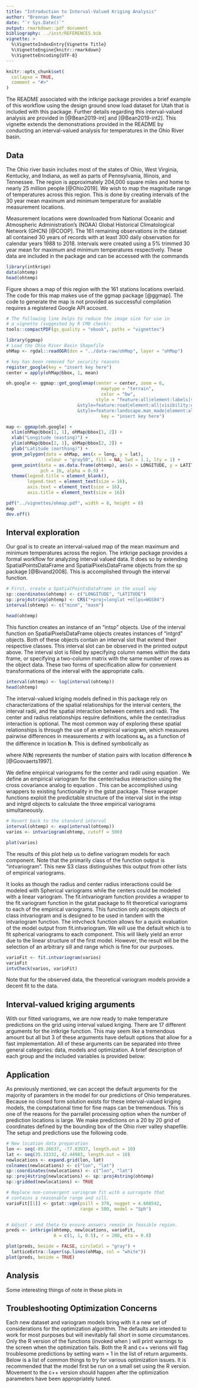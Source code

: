 ```yaml
---
title: "Introduction to Interval-Valued Kriging Analysis"
author: "Brennan Bean"
date: "`r Sys.Date()`"
output: rmarkdown::pdf_document
bibliography: ../inst/REFERENCES.bib
vignette: >
  %\VignetteIndexEntry{Vignette Title}
  %\VignetteEngine{knitr::rmarkdown}
  %\VignetteEncoding{UTF-8}
---
```


```r
knitr::opts_chunk$set(
  collapse = TRUE,
  comment = "#>"
)
```

The README associated with the intkrige package provides a brief example of this workflow using the design ground snow load dataset for Utah that is included with this package. Further details regarding this interval-valued analysis are provided in [@Bean2019-int] and [@Bean2019-int2]. This vignette extends the demonstrations provided in the README by conducting an interval-valued analysis for temperatures in the Ohio River basin. 

## Data
The Ohio river basin includes most of the states of Ohio, West Virginia, Kentucky, and Indiana, as well as parts of Pennsylvania, Illinois, and Tennessee. The region is approximately 204,000 square miles and home to nearly 25 million people [@Ohio2019]. We wish to map the magnitude \textit{and} range of temperatures across this region. This is done by creating intervals of the 30 year mean maximum and minimum temperature for available measurement locations. 

Measurement locations were downloaded from National Oceanic and Atmospheric Administration's (NOAA) Global Historical Climatological Network (GHCN) [@COOP]. The 161 remaining observations in the dataset all contained 30 years of records with at least 300 daily observation for calendar years 1988 to 2018. Intervals were created using a 5% trimmed 30 year mean for maximum and minimum temperatures respectively. These data are included in the package and can be accessed with the commands

```r
library(intkrige)
data(ohtemp)
head(ohtemp)
```

Figure \ref{fig:ohMap} shows a map of this region with the 161 stations locations overlaid. The code for this map makes use of the ggmap package [@ggmap]. The code to generate the map is not provided as successful compilation requires a registered Google API account. 

\begin{figure}
\centering
\includegraphics[width = 0.5\textwidth]{ohmap.pdf}
\caption{Map of the 161 temperature stations in the Ohio River Basin.}
\label{fig:ohMap}
\end{figure}

```r
# The following line helps to reduce the image size for use in 
# a vignette (suggested by R CMD check): 
tools::compactPDF(gs_quality = "ebook", paths = "vignettes")

library(ggmap)
# Load the Ohio River Basin Shapefile
ohMap <- rgdal::readOGR(dsn = "../data-raw/ohMap", layer = "ohMap")

# key has been removed for security reasons
register_google(key = "insert key here")
center = apply(ohMap@bbox, 1, mean)

oh.google <- ggmap::get_googlemap(center = center, zoom = 6, 
                                    maptype = "terrain",
                                    color = "bw",
                                  style = "feature:all|element:labels|visibility:off|
                           &style=feature:road|element:all|visibility:off|
                           &style=feature:landscape.man_made|element:all|visibility:off|",
                                    key = "insert key here")

map <- ggmap(oh.google) +
  xlim(ohMap@bbox[1, 1], ohMap@bbox[1, 2]) + 
  xlab("Longitude (easting)") +
  ylim(ohMap@bbox[2, 1], ohMap@bbox[2, 2]) + 
  ylab("Latitude (northing)") + 
  geom_polygon(data = ohMap, aes(x = long, y = lat), 
               colour = "gray50", fill = NA, lwd = 1.1, lty = 1) +
  geom_point(data = as.data.frame(ohtemp), aes(x = LONGITUDE, y = LATITUDE), 
             pch = 16, alpha = 0.9) + 
  theme(legend.title = element_blank(),
        legend.text = element_text(size = 16),
        axis.text = element_text(size = 16),
        axis.title = element_text(size = 16))

pdf("../vignettes/ohmap.pdf", width = 8, height = 8)
map
dev.off()
```



## Interval exploration
Our goal is to create an interval-valued map of the mean maximum and minimum temperatures across the region. The intkrige package provides a formal workflow for analyzing interval valued data. It does so by extending SpatialPointsDataFrame and SpatialPixelsDataFrame objects from the sp package [@Bivand2008]. This is accomplished through the interval function. 

```r
# First, create a SpatialPointsDataFrame in the usual way
sp::coordinates(ohtemp) <- c("LONGITUDE", "LATITUDE")
sp::proj4string(ohtemp) <- CRS("+proj=longlat +ellps=WGS84")
interval(ohtemp) <- c("minm", "maxm")

head(ohtemp)
```

This function creates an instance of an "intsp" objects. Use of the interval function on SpatialPixelsDataFrame objects creates instances of "intgrd" objects. Both of these objects contain an interval slot that extend their respective classes. This interval slot can be observed in the printed output above. The interval slot is filled by specifying column names within the data frame, or specifying a two-column matrix with the same number of rows as the object data. These two forms of specification allow for convenient transformations of the interval with the appropriate calls. 

```r
interval(ohtemp) <- log(interval(ohtemp))
head(ohtemp)
```

The interval-valued kriging models defined in this package rely on characterizations of the spatial relationships for the interval centers, the interval radii, and the spatial interaction between centers and radii. The center and radius relationships require definitions, while the center/radius interaction is optional. The most common way of exploring these spatial relationships is through the use of an empirical variogram, which measures pairwise differences in measurements $z$ with locations $\mathbf{u}_\alpha$ as a function of the difference in location $\mathbf{h}$. This is defined symbolically as 

\begin{equation}
\gamma(\mathbf{h}) = \frac{1}{2N(\mathbf{h})}\sum_{\alpha=1}^{N(\mathbf{h})}\left[z(\mathbf{u}_\alpha) - z(\mathbf{u}_\alpha+h)\right]^2
\label{eqn:vario}
\end{equation}
where $N(\mathbf{h})$ represents the number of station pairs with location difference $\mathbf{h}$ [@Goovaerts1997]. 

We define empirical variograms for the center and radii using equation \ref{eqn:vario}. We define an empirical variogram for the center/radius interaction using the cross covariance analog to equation \ref{eqn:vario}. This can be accomplished using wrappers to existing functionality in the gstat package. These wrapper functions exploit the predictable structure of the interval slot in the intsp and intgrd objects to calculate the three empirical variograms simultaneously. 

```r
# Revert back to the standard interval
interval(ohtemp) <- exp(interval(ohtemp))
varios <- intvariogram(ohtemp, cutoff = 500)

plot(varios)
```

The results of this plot help us to define variogram models for each component. Note that the primarily class of the function output is "intvariogram". This new S3 class distinguishes this output from other lists of empirical variograms.  

It looks as though the radius and center radius interactions could be modeled with Spherical variograms while the centers could be modeled with a linear variogram. The fit.intvariogram function provides a wrapper to the fit.variogram function in the gstat package to fit theoretical variograms to each of the empirical variograms. This function only accepts objects of class intvariogram and is designed to be used in tandem with the intvariogram function. The intvcheck function allows for a quick evaluation of the model output from fit.intvariogram. We will use the default which is to fit spherical variograms to each component. This will likely yield an error due to the linear structure of the first model. However, the result will be the selection of an arbitrary sill and range which is fine for our purposes. 

```r
varioFit <- fit.intvariogram(varios)
varioFit
intvCheck(varios, varioFit)
```

Note that for the observed data, the theoretical variogram models provide a decent fit to the data.

## Interval-valued kriging arguments

With our fitted variograms, we are now ready to make temperature predictions on the grid using interval valued kriging. There are 17 different arguments for the intkrige function. This may seem like a tremendous amount but all but 3 of these arguments have default options that allow for a fast implementation. All of these arguments can be separated into three general categories: data, models and optimization. A brief description of each group and the included variables is provided below:
\begin{itemize}
\item \textbf{Data:} the \texttt{locations} and \texttt{newdata} arguments define all of the locations used for inference and prediction.
\item \textbf{Models:} The \texttt{models} and \texttt{trend} arguments control the type and behavior of the interval valued kriging model. The \texttt{trend} argument corresponds to the known mean of the interval-valued centers. When specified, this argument leads the function to use simple instead of ordinary kriging. The \texttt{models} argument includes the list of variogram models used to calculate the kriging weights.   
\item \textbf{Optimization:} Interval-valued kriging amounts the minimizing the function
\begin{eqnarray}
&&E\left[\rho^2_K\left([\hat{Z}(x^*)], [Z(x^*)]\right)\right]\nonumber\\
&=&A_{11}\left[\sum_i\sum_j\lambda_i\lambda_jC^{C,C}(x_i-x_j)-2\sum_i\lambda_iC^{C,C}(x_i-x^*)\right]\nonumber\\
&+&A_{22}\left[\sum_i\sum_j\left|\lambda_i\lambda_j\right|C^{R,R}(x_i-x_j)-2\sum_i\left|\lambda_i\right|C^{R,R}(x_i-x^*)\right]\nonumber\\
&+&2A_{12}\left[\sum_i\sum_j\lambda_i|\lambda_i|C^{C,R}(x_i-x_j)-\sum_i|\lambda_i|C^{C,R}(x^*-x_i)-\sum_i\lambda_iC^{C,R}(x_i-x^*)\right]\label{eqn:pred-var-cov}
\end{eqnarray}
where $C^{C,C}, C^{R,R}, and C^{C,R}$ are the covariances associated with the center, radius, and center/radius interaction. This is can be equivalently defined using the corresponding variograms. However, the current optimization relies on the use of the covariance definitions. Since variograms are specified in the function argument, the function assumes that the variograms exist and calculates them using \texttt{gstat::variogramLine(x, cov)}.

The $A_{11}, A_{12}, and A{22}$ parameters are used to weight the importance of different components of the covariance. These three arguments are specified with the \texttt{A} parameter in the \texttt{intkrige} function. The default option assumes no interaction between center and radius, hence the third argument in the vector being equal to 0. This parameter is also effectively set to zero when a third variogram model is not specified. 

The \texttt{eta, thresh, tolq, maxq, tolp, maxp,} and \texttt{r} variables all directly relate to the Penalized Newton-Rhapson technique used minimize $E\left[\rho^2_K\left([\hat{Z}(x^*)], [Z(x^*)]\right)\right]$. The details of this optimization are provided in a companion paper to this package [@Bean2019-int2] and will not be discussed further in this vignette. Note that the user is not given the option to provide an initial guess for kriging weights in the optmization. These functions are designed to predict hundreds, if not thousands, of locations in a single function call. Providing a separate initial guess for each prediction location quickly becomes impractical in such a context. As such, the initital guess for each optimization run are the point-valued simple kriging weights for the centers. It is expected that the final weights will be close to this initital guess and experience has shown that nearly all optimizations converge using this initital guess strategy.These default parameters are intended to work well for most users. The variables are only included in the function package to provide users the flexibility to change them in the event that the optimization fails to converge.

The \texttt{fast, useR,} and \texttt{cores} variables all relate to potential speedups in the computation time. More about these arguments are found in the function documentation. 
\end{itemize}

## Application
As previously mentioned, we can accept the default arguments for the majority of paramters in the \texttt{intkrige} model for our predictions of Ohio temperatures. Because no closed form solution exists for these interval-valued kriging models, the computational time for fine maps can be tremendous. This is one of the reasons for the parrallel processing option when the number of prediction locations is large. We make predictions on a 20 by 20 grid of coordinates defined by the bounding box of the Ohio river valley shapefile. The setup and predictions use the following code. 

```r
# New location data preparation
lon <- seq(-89.26637, -77.83937, length.out = 10)
lat <- seq(35.31332, 42.44983, length.out = 10)
newlocations <- expand.grid(lon, lat)
colnames(newlocations) <- c("lon", "lat")
sp::coordinates(newlocations) <- c("lon", "lat")
sp::proj4string(newlocations) <- sp::proj4string(ohtemp)
sp::gridded(newlocations) <- TRUE

# Replace non-convergent variogram fit with a surrogate that 
# contains a reasonable range and sill. 
varioFit[[1]] <- gstat::vgm(psill = 370, nugget = 4.608542, 
                            range = 500, model = "Sph")


# Adjust r and theta to ensure answers remain in feasible region.
preds <- intkrige(ohtemp, newlocations, varioFit, 
                  A = c(1, 1, 0.5), r = 200, eta = 0.8)

plot(preds, beside = FALSE, circleCol = "gray") + 
  latticeExtra::layer(sp.lines(ohMap, col = "white"))
plot(preds, beside = TRUE)
```
## Analysis
Some interesting things of note in these plots in

## Troubleshooting Optimization Concerns 
Each new dataset and variogram models bring with it a new set of considerations for the optimization algorithm. The defaults are intended to work for most purposes but will inevitably fall short in some circumstances. Only the R version of the functions (invoked when \texttt{useR = TRUE}) will print warnings to the screen when the optimization fails. Both the R and c++ verions will flag troublesome predictions by setting warn = 1 in the list of return arguments.  Below is a list of common things to try for various optimization issues. It is recommended that the model first be run on a small set using the R version. Movement to the c++ version should happen after the optimization parameters have been appropriately tuned. 
\begin{itemize}
\item In ordinary kriging (\texttt{trend = NULL}). The warning "left feasible region" is best handled by increasing the value of \texttt{r} and/or increasing the value of \texttt{eta} to be closer to 1. 
\item In simple kriging (\texttt{trend = !NULL}), the warning "convergent, feasible solution not obtained" is likely best handled by invoking the fast = TRUE option. The fast = FALSE is intended to prevent weights from going to zero and is only relevant when the number of measurement locations is small (around 50 or less). In situations with more stations, the prevention of zero valued weights can cause a failure to converge. If this warning continues to be obtained. Consider increasing the value of \texttt{eta} closer to 1, or increasing the tolerance levels for the convergence criteria. 
\item The warning "feasible solution obtained from a non-convergent optimization step" is likely best handled by lowering the value of eta, which controls the rate of imposition of the penalty parameter. 
\end{itemize}

